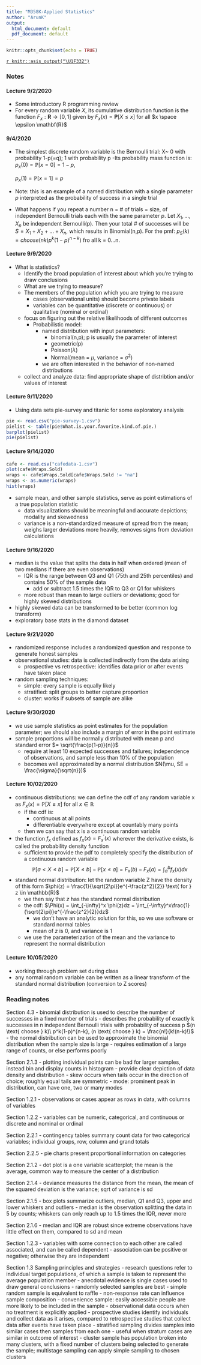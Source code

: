 ```yaml
---
title: "M358K-Applied Statistics"
author: "ArunK"
output:
  html_document: default
  pdf_document: default
---
```


```r
knitr::opts_chunk$set(echo = TRUE)
```

[`r knitr::asis_output("\U1F332")`](https://arun-krishnaraj.github.io/evergreen)

### Notes
#### Lecture 9/2/2020
- Some introductory R programming review
- For every random variable $X$, its cumulative distribution function is the function $F_{x}: \mathbf{R} \rightarrow [0,1]$ given by $F_x (x) = \mathbf{P}[X \leq x]$ for all $x \space \epsilon \mathbf{R}$

#### 9/4/2020
- The simplest discrete random variable is the Bernoulli trial:
X~ 0 with probability 1-p(=q); 1 with probability p
-Its probability mass function is:
  $p_x(0) = \mathbb{P}[x=0]=1-p$,
  
  $p_x(1) = \mathbb{P}[x=1]=p$

- Note: this is an example of a named distribution with a single parameter $p$ interpreted as the probability of success in a single trial
- What happens if you repeat a number n = # of trials = size, of independent Bernoulli trials each with the same parameter $p$.
Let $X_1,...,X_n$ be independent Bernoulli(p). Then your total # of successes will be $S=X_1+X_2+...+X_n$, which results in Binomial(n,p). For the pmf: $p_S(k)= choose(n k) p^k(1-p)^{n-k})$ fro all k = 0...n.

#### Lecture 9/9/2020
- What is statistics?
  - Identify the broad population of interest about which you're trying to draw conclusions
  - What are we trying to measure?
  - The members of the population which you are trying to measure
    - cases (observational units) should become private labels 
    - variables can be quantitative (discrete or continuous) or qualitative (nominal or ordinal)
  - focus on figuring out the relative likelihoods of different outcomes
    - Probabilistic model:
      - named distribution with input parameters:
        - binomial(n,p); p is usually the parameter of interest 
        - geometric(p)
        - Poisson($\lambda$)
        - Normal(mean = $\mu$, variance = $\sigma^2$)
      - we are often interested in the behavior of non-named distributions 
  - collect and analyze data: find appropriate shape of distribtion and/or values of interest

#### Lecture 9/11/2020
- Using data sets pie-survey and titanic for some exploratory analysis

```r
pie <- read.csv("pie-survey-1.csv")
pielist <- table(pie$What.is.your.favorite.kind.of.pie.)
barplot(pielist)
pie(pielist)
```

#### Lecture 9/14/2020
```r
cafe <- read.csv("cafedata-1.csv")
plot(cafe$Wraps.Sold)
wraps <- cafe$Wraps.Sold[cafe$Wraps.Sold != "na"]
wraps <- as.numeric(wraps)
hist(wraps)
```

- sample mean, and other sample statistics, serve as point estimations of a true population statistic
  - data visualizations should be meaningful and accurate depictions; modality and skewedness
  - variance is a non-standardized measure of spread from the mean; weighs larger deviations more heavily, removes signs from deviation calculations

#### Lecture 9/16/2020
- median is the value that splits the data in half when ordered (mean of two medians if there are even observations)
  - IQR is the range between Q3 and Q1 (75th and 25th percentiles) and contains 50% of the sample data
    - add or subtract 1.5 times the IQR to Q3 or Q1 for whiskers 
  - more robust than mean to large outliers or deviations; good for highly skewed distributions
- highly skewed data can be transformed to be better (common log transform)
- exploratory base stats in the diamond dataset

#### Lecture 9/21/2020
- randomized response includes a randomized question and response to generate honest samples 
- observational studies: data is collected indirectly from the data arising 
  - prospective vs retrospective: identifies data prior or after events have taken place
- random sampling techniques:
  - simple: every sample is equally likely
  - stratified: split groups to better capture proportion
  - cluster: works if subsets of sample are alike 

#### Lecture 9/30/2020
- we use sample statistics as point estimates for the population parameter; we should also include a margin of error in the point estimate
- sample proportions will be normally distributed with mean p and standard error $= \sqrt{\frac{p(1-p)}{n}}$
  - require at least 10 expected successes and failures; independence of observations, and sample less than 10% of the population
  - becomes well approximated by a normal distribution $N(\mu, SE = \frac{\sigma}{\sqrt{n}})$

#### Lecture 10/02/2020
- continuous distributions: we can define the cdf of any random variable x as $F_x(x) = \mathbb{P}[X \leq x] \text{ for all } x \in \mathbb{R}$ 
  - if the cdf is:
    - continuous at all points
    - differentiable everywhere except at countably many points
  - then we can say that x is a continuous random variable 
- the function $f_x$ defined as $f_x(x) = F_{x}^{'}(x)$ wherever the derivative exists, is called the probability density function 
  - sufficient to provide the pdf to completely specify the distribution of a continuous random variable
  $$\mathbb{P}[a < X \leq b] = \mathbb{P}[X \leq b] - \mathbb{P}[x \leq a] = F_x(b) - F_x(a) = \int_{a}^{b} f_{x}(x)dx$$
- standard normal distribution: let the random variable Z have the density of this form $\phi(z) = \frac{1}{\sqrt{2\pi}}e^{-\frac{z^2}{2}} \text{ for } z \in \mathbb{R}$
  - we then say that $z$ has the standard normal distribution
  - the cdf: $\Phi(x) = \int_{-\infty}^x \phi(z)dz = \int_{-\infty}^x\frac{1}{\sqrt{2\pi}}e^{-\frac{z^2}{2}}dz$
    - we don't have an analytic solution for this, so we use software or standard normal tables 
    - mean of $z$ is 0, and variance is 1
  - we use the parameterization of the mean and the variance to represent the normal distribution
  
#### Lecture 10/05/2020
- working through problem set during class 
- any normal random variable can be written as a linear transform of the standard normal distribution (conversion to Z scores)

### Reading notes

Section 4.3 
- binomial distribution is used to describe the number of successes in a fixed number of trials 
  - describes the probability of exactly k successes in n independent Bernoulli trials with probability of success p
  $(n \text{ choose } k)\ p^k(1-p)^{n-k}, (n \text{ choose } k) = \frac{n!}{k!(n-k)!}$
- the normal distribution can be used to approximate the binomial distribution when the sample size is large
  - requires estimation of a large range of counts, or else performs poorly
  
Section 2.1.3
- plotting individual points can be bad for larger samples, instead bin and display counts in histogram
  - provide clear depiction of data density and distribution
  - skew occurs when tails occur in the direction of choice; roughly equal tails are symmetric 
  - mode: prominent peak in distribution, can have one, two or many modes
  
Section 1.2.1
- observations or cases appear as rows in data, with columns of variables

Section 1.2.2
- variables can be numeric, categorical, and continuous or discrete and nominal or ordinal

Section 2.2.1
- contingency tables summary count data for two categorical variables; individual groups, row, column and grand totals

Section 2.2.5
- pie charts present proportional information on categories

Section 2.1.2
- dot plot is a one variable scatterplot; the mean is the average, common way to measure the center of a distribution

Section 2.1.4
- deviance measures the distance from the mean, the mean of the squared deviation is the variance; sqrt of variance is sd

Section 2.1.5
- box plots summarize outliers, median, Q1 and Q3, upper and lower whiskers and outliers
- median is the observation splitting the data in 5 by counts; whiskers can only reach up to 1.5 times the IQR, never more

Section 2.1.6
- median and IQR are robust since extreme observations have little effect on them, compared to sd and mean

Section 1.2.3
- variables with some connection to each other are called associated, and can be called dependent
  - association can be positive or negative; otherwise they are independent
  
Section 1.3 Sampling principles and strategies
- research questions refer to individual target populations, of which a sample is taken to represent the average population member 
- anecdotal evidence is single cases used to draw general conclusions
- randomly selected samples are best
  - simple random sample is equivalent to raffle
  - non-response rate can influence sample composition
  - convenience sample: easily accessible people are more likely to be included in the sample 
- observational data occurs when no treatment is explicitly applied 
  - prospective studies identify individuals and collect data as it arises, compared to retrospective studies that collect data after events have taken place
- stratified sampling divides samples into similar cases then samples from each one
  - useful when stratum cases are similar in outcome of interest
- cluster sample has population broken into many clusters, with a fixed number of clusters being selected to generate the sample; multistage sampling can apply simple sampling to chosen clusters